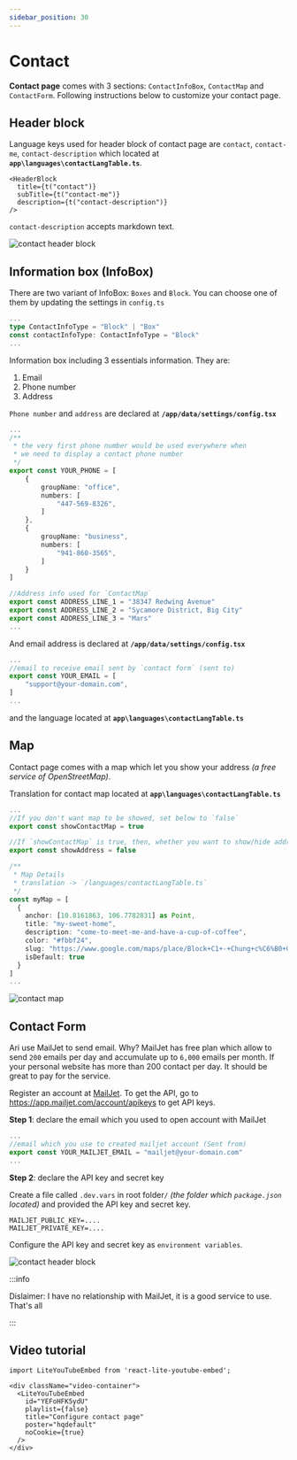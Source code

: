 ```yaml
---
sidebar_position: 30
---
```



# Contact

**Contact page** comes with 3 sections: `ContactInfoBox`, `ContactMap` and `ContactForm`. Following instructions below to customize your contact page.

## Header block

Language keys used for header block of contact page are `contact`, `contact-me`, `contact-description` which located at **`app\languages\contactLangTable.ts`**. 

<Tabs>
<TabItem value="Usage">

```tsx
<HeaderBlock
  title={t("contact")}
  subTitle={t("contact-me")}
  description={t("contact-description")}
/>
```

</TabItem>
<TabItem value="Note">

`contact-description` accepts markdown text.

</TabItem>
<TabItem value="Screenshots">

<div style={{textAlign: 'center'}}>

![contact header block](./img/contact-headerblock.webp)

</div>

</TabItem>
</Tabs>

## Information box (InfoBox)

There are two variant of InfoBox: `Boxes` and `Block`. You can choose one of them by updating the settings in `config.ts`

```ts title="app\data\settings\config.tsx"
...
type ContactInfoType = "Block" | "Box"
const contactInfoType: ContactInfoType = "Block"
...
```

Information box including 3 essentials information. They are:

1. Email 
2. Phone number
3. Address

`Phone number` and `address` are declared at **`/app/data/settings/config.tsx`**

```ts title="app\data\settings\config.tsx"
...
/**
 * the very first phone number would be used everywhere when 
 * we need to display a contact phone number
 */
export const YOUR_PHONE = [
	{
		groupName: "office",
		numbers: [
			"447-569-8326",
		]
	},
	{
		groupName: "business",
		numbers: [
			"941-860-3565",
		]
	}
]

//Address info used for `ContactMap`
export const ADDRESS_LINE_1 = "38347 Redwing Avenue"
export const ADDRESS_LINE_2 = "Sycamore District, Big City"
export const ADDRESS_LINE_3 = "Mars"
...
```

And email address is declared at **`/app/data/settings/config.tsx`**

```ts title="app\data\settings\config.tsx"
...
//email to receive email sent by `contact form` (sent to)
export const YOUR_EMAIL = [
	"support@your-domain.com",
]
...
```

and the language located at **`app\languages\contactLangTable.ts`**

## Map

Contact page comes with a map which let you show your address _(a free service of OpenStreetMap)_.

Translation for contact map located at **`app\languages\contactLangTable.ts`**

<Tabs>
<TabItem value="Map settings">

```ts title="app\data\settings\config.tsx"
...
//If you don't want map to be showed, set below to `false`
export const showContactMap = true

//If `showContactMap` is true, then, whether you want to show/hide address?
export const showAddress = false

/**
 * Map Details
 * translation -> `/languages/contactLangTable.ts`
 */
const myMap = [
  {
    anchor: [10.8161863, 106.7782831] as Point,
    title: "my-sweet-home",
    description: "come-to-meet-me-and-have-a-cup-of-coffee",
    color: "#fbbf24",
    slug: "https://www.google.com/maps/place/Block+C1+-+Chung+c%C6%B0+Gia+Ho%C3%A0/@10.8167543,106.7772373,17z/data=!4m5!3m4!1s0x317527325eccf3fb:0xfff7d976148461f6!8m2!3d10.8145856!4d106.7771547",
    isDefault: true
  }
]
...
```

</TabItem>
<TabItem value="Screenshots">

<div style={{textAlign: 'center'}}>

![contact map](./img/contact-map.webp)

</div>

</TabItem>
</Tabs>

## Contact Form

Ari use MailJet to send email. Why? MailJet has free plan which allow to send `200` emails per day and accumulate up to `6,000` emails per month. If your personal website has more than 200 contact per day. It should be great to pay for the service.

Register an account at [MailJet](https://app.mailjet.com/signup?lang=en_US). To get the API, go to https://app.mailjet.com/account/apikeys to get API keys.

**Step 1**: declare the email which you used to open account with MailJet

```ts title="app\data\settings\config.tsx"
...
//email which you use to created mailjet account (Sent from)
export const YOUR_MAILJET_EMAIL = "mailjet@your-domain.com"
...
```

**Step 2**: declare the API key and secret key

<Tabs>
<TabItem value="Local environment">

Create a file called `.dev.vars` in root folder`/` _(the folder which `package.json` located)_ and provided the API key and secret key.

```
MAILJET_PUBLIC_KEY=....
MAILJET_PRIVATE_KEY=....
```

</TabItem>
<TabItem value="Production environment">

Configure the API key and secret key as `environment variables`.

<div style={{textAlign: 'center'}}>

![contact header block](./img/mailjet-config-cloudflare-pages.webp)

</div>

</TabItem>
</Tabs>

:::info

Dislaimer: I have no relationship with MailJet, it is a good service to use. That's all

:::

## Video tutorial

```mdx-code-block
import LiteYouTubeEmbed from 'react-lite-youtube-embed';

<div className="video-container">
  <LiteYouTubeEmbed
    id="YEFoHFK5ydU"
    playlist={false}
    title="Configure contact page"
    poster="hqdefault"
    noCookie={true}
  />
</div>
```